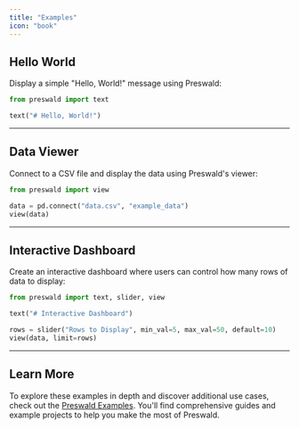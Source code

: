 ```yaml
---
title: "Examples"
icon: "book"
---
```


## **Hello World**

Display a simple "Hello, World!" message using Preswald:

```python
from preswald import text

text("# Hello, World!")
```

---

## **Data Viewer**

Connect to a CSV file and display the data using Preswald's viewer:

```python
from preswald import view

data = pd.connect("data.csv", "example_data")
view(data)
```

---

## **Interactive Dashboard**

Create an interactive dashboard where users can control how many rows of data to display:

```python
from preswald import text, slider, view

text("# Interactive Dashboard")

rows = slider("Rows to Display", min_val=5, max_val=50, default=10)
view(data, limit=rows)
```

---

## Learn More

To explore these examples in depth and discover additional use cases, check out the [Preswald Examples](https://github.com/StructuredLabs/preswald/tree/main/examples). You'll find comprehensive guides and example projects to help you make the most of Preswald.
